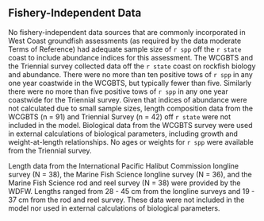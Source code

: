 ## Fishery-Independent Data

No fishery-independent data sources that are commonly incorporated in West Coast groundfish assessments (as required by the data moderate Terms of Reference) had adequate sample size of `r spp` off the `r state` coast to include abundance indices for this assessment. The WCGBTS and the Triennial survey collected data off the `r state` coast on rockfish biology and abundance. There were no more than ten positive tows of `r spp` in any one year coastwide in the WCGBTS, but typically fewer than five. Similarly there were no more than five positive tows of `r spp` in any one year coastwide for the Triennial survey. Given that indices of abundance were not calculated due to small sample sizes, length composition data from the WCGBTS (n = 91) and Triennial Survey (n = 42) off `r state` were not included in the model. Biological data from the WCGBTS survey were used in external calculations of biological parameters, including growth and weight-at-length relationships. No ages or weights for `r spp` were available from the Triennial survey.

Length data from the International Pacific Halibut Commission longline survey (N = 38), the Marine Fish Science longline survey (N = 36), and the Marine Fish Science rod and reel survey (N = 38) were provided by the WDFW. Lengths ranged from 28 - 45 cm from the longline surveys and 19 - 37 cm from the rod and reel survey. These data were not included in the model nor used in external calculations of biological parameters. 